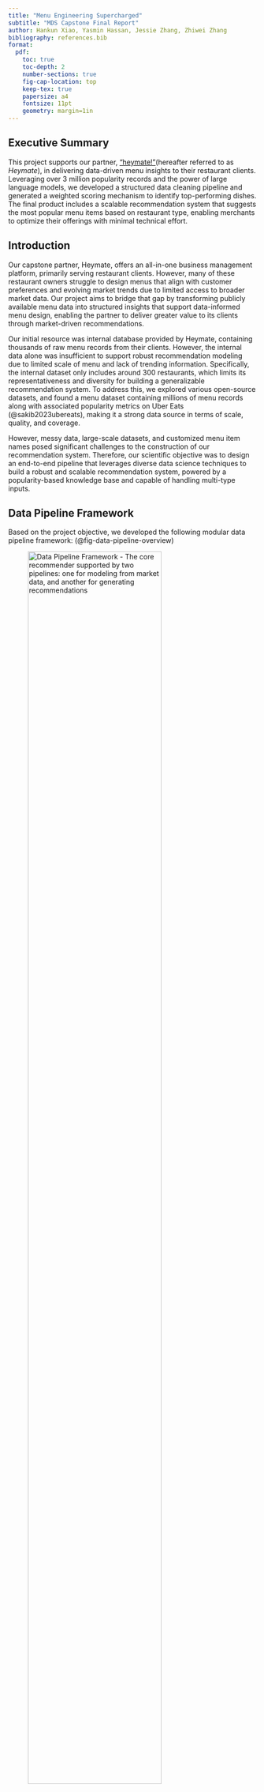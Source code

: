 ```yaml
---
title: "Menu Engineering Supercharged"
subtitle: "MDS Capstone Final Report"
author: Hankun Xiao, Yasmin Hassan, Jessie Zhang, Zhiwei Zhang
bibliography: references.bib
format:
  pdf:
    toc: true
    toc-depth: 2
    number-sections: true
    fig-cap-location: top
    keep-tex: true
    papersize: a4
    fontsize: 11pt
    geometry: margin=1in
---
```


## Executive Summary

This project supports our partner, ["heymate!"](https://www.heymate.ca)(hereafter referred to as *Heymate*), in delivering data-driven menu insights to their restaurant clients. Leveraging over 3 million popularity records and the power of large language models, we developed a structured data cleaning pipeline and generated a weighted scoring mechanism to identify top-performing dishes. The final product includes a scalable recommendation system that suggests the most popular menu items based on restaurant type, enabling merchants to optimize their offerings with minimal technical effort.

## Introduction

Our capstone partner, Heymate, offers an all-in-one business management platform, primarily serving restaurant clients. However, many of these restaurant owners struggle to design menus that align with customer preferences and evolving market trends due to limited access to broader market data. Our project aims to bridge that gap by transforming publicly available menu data into structured insights that support data-informed menu design, enabling the partner to deliver greater value to its clients through market-driven recommendations.

Our initial resource was internal database provided by Heymate, containing thousands of raw menu records from their clients. However, the internal data alone was insufficient to support robust recommendation modeling due to limited scale of menu and lack of trending information. Specifically, the internal dataset only includes around 300 restaurants, which limits its representativeness and diversity for building a generalizable recommendation system. To address this, we explored various open-source datasets, and found a menu dataset containing millions of menu records along with associated popularity metrics on Uber Eats (@sakib2023ubereats), making it a strong data source in terms of scale, quality, and coverage.

However, messy data, large-scale datasets, and customized menu item names posed significant challenges to the construction of our recommendation system. Therefore, our scientific objective was to design an end-to-end pipeline that leverages diverse data science techniques to build a robust and scalable recommendation system, powered by a popularity-based knowledge base and capable of handling multi-type inputs.

\newpage

## Data Pipeline Framework

Based on the project objective, we developed the following modular data pipeline framework: (@fig-data-pipeline-overview)

![Data Pipeline Framework - The core recommender supported by two pipelines: one for modeling from market data, and another for generating recommendations](../image/final_1_data_pipeline_overview.png){#fig-data-pipeline-overview width="80%" fig-align="center"}

### Model Input Pipeline (Horizontal Workflow)

1. Data Ingestion: After researching across multiple open-source datasets, we found a Uber Eats dataset from Kaggle covers a wide range of restaurant types, menu items, and their corresponding descriptions. 
2. Feature Engineering: As the raw dataset was quite messy, it needed to undergo a series of preprocessing and standardization process so that we can use them for further popularity score calculation. 
3. Knowledge Base Construction: Under suggestion and domain knowledge from the project partner,we buily a weighted scoring knowledge base on various popularity metrics. This serves as the foundation for capturing market trends and powering recommendations.

### Testing and Production Pipeline (Vertical Workflow)

1. Recommender Input: The recommender system can process JSON inputs from two sources, including client restaurant type from Heymate internal database, and user input of restaurant types via the web portal for real-time recommendations.
2. Recommendation Module: Based on the specified restaurant type, the engine searches the knowledge base, ranks menu items using scoring logic, and generates a tailored Recommended Item List.
3. Output Visualization: Final recommendations are displayed through a user-friendly dashboard, enabling clear interpretation and easy action on the results.

## Transition from Framework to Data Product

Having established our framework, we shifted our focus to building a scalable data product. At its core is a recommendation engine that suggests top-performing dishes by leveraging aggregated popularity patterns from similar restaurant types.

### Data Wrangling Module

#### Exploratory Data Analysis

To support the development of a robust recommendation engine, we first conducted exploratory data analysis (EDA) to assess data quality and structure. The insights suggest the need to perform wrangling tasks for a clean, consistent, and high-quality model input dataset.

1. **Data Quality and Inconsistencies:** The raw Uber Eats data contains more than 5 million menu records, but it presented significant quality issues (shown in @tbl-null-entries), including missing critical metrics, formatting inconsistencies, posing a major challenge in popularity score calculation. Therefore, we implemented preprocessing logic to remove all these incomplete, duplicated, or other invalid menu records, which results in around 3.2 million records for next step.

```r
library(readr)
library(knitr)

null_data <- read_csv("../data/null_entries_ubereats.csv") 
kable(null_data, caption = "Null Entries in Uber Eats dataset (Model Input Data) {#tbl-null-entries}")
```

2. **Large-Scale Data Processing:** Even after preprocessing, the dataset still contained over **3 million** records, making full in-memory processing impractical due to runtime and memory constraints. To ensure scalability, we implemented batch processing by retrieving indexed chunks and deployed it via a Flask framework with multithreaded API calls for concurrent execution.

\newpage

3. **Menu Naming Variability:** The biggest challenge was the inconsistent naming of similar dishes, for example, “seafood fried rice” appeared in various forms and languages (@fig-seafood-fried-rice-var). This hindered similarity comparisons and recommendation accuracy. To address this, we used OpenAI’s GPT API for semantic standardization, enhancing consistency and model performance.

![Seafood Fried Rice Spelling Variation](../image/final-6-seafood_fried_rice_products.png){#fig-seafood-fried-rice-var width="80%" fig-align="center"}

#### Solution Pipeline

All wrangling tasks were encapsulated in modular Python scripts and integrated into a unified data pipeline (@fig-training-pipline). This pipeline includes:

![Solution Pipeline (Model Training)](../image/final_3_training_pipline.png){#fig-training-pipline width="80%" fig-align="center"}

1. Data Cleaning: Due to inconsistencies in the raw menu data from Uber Eats, we implemented preprocessing procedures. Since dishes were named differently across restaurants, we developed a semantic standardization pipeline powered by the GPT API to normalize dish names and group similar items under unified labels.
2. Cleaning Deployment: This standardization process was deployed using a Flask-based batch-processing mechanism to enable concurrent processing. The Heymate engineering team will explore Azure as a potential option for faster and automated deployment. Each batch of raw data was processed and uploaded to generate a cleaned dataset.
3. Scoring and Knowledge Base: Once the data was standardized, we joined each menu item with key popularity metrics. This aggregated table will be stored and used to calculate popularity scores, which will be discussed in detail in a later section.

For the model testing dataset (@fig-testing-pipline), the similar logic is applied here as Heymate's internal database also exbihits some extent of quality issues (shown in @fig-null-internal). The standardized input will pass through the recommender system to generate top-rated dish recommendations.

![Null Entries in internal dataset (Model Testing Data)](../image/final_2_null_internal.png){#fig-null-internal width="60%" fig-align="center"}

![Solution Pipeline (Model Testing)](../image/final_4_testing_pipline.png){#fig-testing-pipline width="80%" fig-align="center"}

### Data Cleaning Module

After reviewing the overall pipeline, we now take a closer look at the data cleaning component, which plays a key role in addressing inconsistencies in menu dish names and enhancing the quality of downstream recommendations.
Specifically, we want to address following issues:

- Mixed languages: Many item names contain both English and non-English text (@fig-cleaning-challenge).
- Inconsistent restaurant types: Broad categories (e.g. “American”) are mixed with specific terms (e.g. “wings”, “sandwich”), making aggregation difficult.
- Combo indicators: Expressions such as “Combo”, “Set of Two”, or “Family Meal” are used inconsistently, complicating identification.
- Quantity terms: Words like “6 Pc” add additional noise and make parsing less accurate.

![Cleaning Challenge Example](../image/final_9_cleaning_challenge.png){#fig-cleaning-challenge width="30%" fig-align="center"}

Without resolving these issues, it would have been impossible to run any structured analysis across restaurants at scale. Since our project timeline are relatively tight, we decided to utilize GPT API as it can achieve semantic inference, format alignment, as well as language processing in a more efficient manner while maintaining relativeky great quality. Therefore, we developed a prompt-engineering pipeline that includes two main parts:

1. System prompt: Defines the input and output schema as well as cleaning rules, such as how to identify the core dish name, extract up to five descriptors, determine whether an item is a combo, and standardize the restaurant type.
2. User prompt: Feeds batches of raw menu rows into the model in a list of dictionary format.

The GPT model returns structured output for each menu item, including (@fig-cleaned-example):

- `dish_base`: core identity (e.g. “fried rice”).
- `dish_flavor`: tags like cooking method or toppings (e.g. [“chicken”]).
- `is_combo`: boolean indicating if the item is a combo.
- `restaurant_type_std`: standardized restaurant type aligned with Google Maps Food and Drinks category. 

![Cleaned Menu Iten Example](../image/final_10_cleaned_example.png){#fig-cleaned-example width="70%" fig-align="center"}

To ensure extraction quality and reliability, we iteratively refined our prompt engineering strategy:

- Required vs. optional fields: We clearly specified which fields (e.g. item name) must be present, and which are optional (e.g. menu description). When optional fields were missing, the model was instructed to infer based on other inputs.
- Formatting rules: We enforced strict formatting in the output, including lowercase, singular, American English spellings, to ensure consistency.
- Controlled restaurant type output: We constrained the model to select from a fixed list of restaurant types aligned with Google Maps Food and Drinks categories.
- Combo identification: We embedded recognition logic for different combo indicators, such as “set of”, “combo”, or “family meal”.
- Prompt length optimization: Through iterative testing, we shortened prompt size while maintaining output quality, helping reduce API costs.
- Row indexing: Each row in the batch was assigned a unique index to link the model’s structured output back to other features like rating or score.

With this module, we were able to clean inconsistent menu data into a structured format suitable for downstream analysis and recommendation.


### Recommendations Algorithm

![Recommendations Workflow](../image/final_5_recommendation_flow.png){#fig-rec-flow width="80%" fig-align="center"}

#### Feature Integration

Once the data cleaning module produces cleaned menu data (stored in `cleaned_menu_mds`), we enrich it by joining with the Uber Eats metadata table (`Restaurants_mds`) to reintroduce three key popularity indicators that had been excluded during the cleaning phase:

- Number of Ratings: how many users rated the dish
- Average Rating: the restaurant average rating score given by users
- Item Frequency: how often a dish appears, counting occurrences grouped by dish base, dish flavor, and restaurant type

To ensure that combination meals don’t distort the popularity signals, we filter out all entries flagged as combos (`is_combo == True`). The resulting dataset serves as the foundation for our **core knowledge base**.

### Normalize Matrix

For popularity score calculation, as the raw values of frequency or rating counts can be heavily skewed or on different scales. We applied **MinMaxScaler** to rescale them to the [0, 1] range to ensure that the three indicators (rating counts, rating scores, frequency) are comparable and balanced.

Normalized columns include:

- `freq_scaled`: normalized frequency of the dish
- `rating_scaled`: normalized count of user ratings
- `score_scaled`: normalized average user rating

This step creates a uniform basis for computing the final popularity score.

### Compute Popularity Score

We calculate a weighted popularity score for each dish as follows:

`popularity_score = (0.2 * freq_scaled + 0.6 * rating_scaled + 0.2 * score_scale)`
 
These weights were selected based on exploratory testing and domain intuition from the partner, prioritizing the number of reviews as a strong signal of customer engagement,  an approach supported by industry practices/research  in similar recommendation systems (@chitalia2023yelp @alrubaye2020github)

- **60% rating count: (`rating_scaled`)** Measures how many people have reviewed; we viewed it  as the strongest proxy of broad customer engagement.
- **20% average score: (`score_scaled`)** captures perceived quality but is often biased by low volume.
- **20% frequency: (`freq_scaled`)** reflects widespread presence on menus but doesn’t always indicate desirability.  

All computed scores are stored in a SQL table: `cleaned_menu_with_popularity`
This becomes the knowledge base table used for filtering and recommendations.

### Group and Rank Dishes (Filtering & Output Logic)

At recommendation time, the system:

1. Accepts input from a restaurant partner (up to 3 restaurant types)
2. Filters the knowledge base (`cleaned_menu_with_popularity`) using:
    - Exact matches on `restaurant_type_std`
    - Filters out duplicate dishes (e.g. same base/flavor combo for the same type)
3. For multi-type requests, the popularity scores are averaged across the selected types
4. Dishes are then ranked based on their average popularity score

Finally, the top N dishes (configurable) are returned as output.

#### Clarification on Filtering Scope

Our system currently supports **structured filtering only**, based on exact matches of up to three `restaurant_type_std` values (e.g., "pizza restaurant") extracted during LLM cleaning. This design prioritizes transparency, control, and speed, aligning with early-stage deployment best practices in popularity-based recommenders [@keshetti2020popularity].

At this stage, we **do not support**:

- Keyword-based filtering (e.g., "pepperoni")
- Semantic matching (e.g., "comfort food")
- GPT-based fuzzy search

These advanced features were deliberately excluded due to the lack of labeled user intent and to maintain a clear and efficient MVP.

## Example Use Case: Recommending for a Pizza Restaurant

To demonstrate how the recommendation engine works in practice, we include a use case where a partner restaurant is identified as a **“pizza restaurant”**. The system filters all dishes from our cleaned Uber Eats knowledge base that match this restaurant type and scores each based on its normalized rating score, frequency, and rating count. The weighted score is then used to rank the items, returning the top 10 most relevant dishes.

As shown in the figure below @fig-rec-example, the top-ranked items for a pizza restaurant include popular classics such as:

- Pizza (cheese) and Pizza (pepperoni) — widely rated and highly frequent across menus.
- Pizza (meat lover) and Spaghetti (meatball) — dishes with consistent performance.
- Less expected but still relevant items like Papadia (parmesan crust) also appear due to strong metric combinations.

![Recommendations For a Pizza Restaurant”](../image/final-7-rec-example.png){#fig-rec-example width="80%" fig-align="center"}

### Visualization Demo: Surfacing Actionable Recommendations

![Visualization Demo”](../image/final-8-viz.png){#fig-viz-demo width="80%" fig-align="center"}

To make our recommendation results interpretable and actionable, we built a two-part visualization:

- **CRM Integration Mockup (Left of @fig-viz-demo):** A conceptual UI showing how Heymate’s CRM can embed our recommender. This allows managers to access top dish insights directly from their dashboard.
- **Altair Bar Chart (Right of @fig-viz-demo):** A visual of top dishes sorted by popularity score. Features include:
  - Heymate brand colors for top 3 dishes
  - Percentage labels and hover tooltips for easy exploration
  - Combined dish base and flavor names for clarity

This design ensures our scoring pipeline results are both explainable and ready for integration.

## How to Use the Data Product

We designed this product to help Heymate and its clients make informed menu decisions.

### Internal Use

To ensure robustness before onboarding new clients, this internal setup enables iterative refinement of the pipeline: 
- Data Updates: Heymate staff can upload new datasets to evaluate updates and improvements.
- Testing & QA: Input client restaurant types to verify dish name cleaning and recommendation logic.

### Client Deployment

To support merchants in aligning with current market trends, this tool enables data-driven menu decision-making:
- Restaurant Type Input: Clients select a restaurant type (e.g., “pizza restaurant”).
- Recommended Output: The system returns a list of top recommended dishes based on aggregated popularity metrics from similar restaurants.

## Data Science Methods

To build a scalable pipeline supporting both internal testing and client deployment, we applied three key data science techniques: **LLM Integration**, **Distributed Deployment**, and **Materialized View**. In the following sections, we describe how each method was applied, along with its limitations and alternative approaches considered. 

### LLM Integration

We used large language models (LLMs) to clean and standardize messy menu data. As discussed in the [Data Cleaning Module](#data-cleaning-module), the raw data was not available for direct use in our recommendation system. The LLM extracted core dish information (base, flavor, combo status, restaurant type) with high accuracy, even without full descriptions.

#### Limitation

This approach requires payment for API usage. After evaluating trade-offs between computational power and cost, we chose to use the **ChatGPT-4o mini** model. 

#### Alternative Methods Considered

- Regular Expressions: Effective for extracting structured patterns, but not feasible here due to inconsistent formatting and multilingual input.
- Custom Deep Learning Model: While potentially powerful, this would require labelled training data and significant time and computational resources. We don’t have such resources within our project scope.

### Distributed Deployment

As mentioned in the [Exploratory Data Analysis](#exploratory-data-analysis) section, the raw Uber Eats dataset originally contained over 5 million rows.To handle this volume efficiently within our project timeline, we implemented a distributed deployment infrastructure. Cleaning this dataset sequentially would have taken over 5,000 hours, so we built an HTTP-triggered batch-processing system using Flask. Each instance processed a defined batch, allowing up to 20 workers to run concurrently and achieving a 20x speedup.

Originally, we planned to use Azure Functions, aligning with our partner’s infrastructure, but security configuration issues prevented deployment. As a fallback, we deployed locally. A Looker Studio dashboard was also developed to monitor processing status and performance.

#### Limitation
The number of concurrent worker instances is limited by the ChatGPT API rate limit.

#### Alternative Approaches Considered
We evaluated other cloud deployment solutions, such as EC2 from Amazon Web Services and Google Cloud Functions from the Google Cloud Platform. However, our partner uses Microsoft Azure, and we prioritized consistency within that ecosystem. In the future, our partner’s engineering team plans to migrate our local deployment to Azure Functions, once security configurations are in place.

### Materialized View
To speed up recommendations, we implemented a Materialized View, a database optimization technique that stores query results as a physical table, reducing query time from 6 minutes to 3 seconds and making the system suitable for integration into Heymate’s CRM.

#### Limitations

- Storage Cost: Adds minor overhead due to caching, but manageable.
- Maintenance: Requires refresh after each data update. We automated refreshment after each successful data ingestion.

## Justification Over Other Products/Interfaces

There are existing solutions that rely entirely on LLMs to build AI agents for restaurant recommendations. In these systems, user inputs are translated into prompts and sent to an LLM, which generates recommendations based on its internal knowledge.

However, this approach has several clear limitations:

1.	LLMs are transformer-based models and are not well-suited for handling structured logic or computations involving large-scale tabular data.
2.	Interpretability is low: these systems often function as black boxes, making it difficult to understand or explain how the recommendations are generated.
3.	Lack of real market data: These models typically do not incorporate up-to-date or domain-specific datasets. In contrast, our system is built on a dataset of over 3 million real menu records, providing a much more grounded and data-driven foundation for recommendations.

## Conclusions and Recommendations

### What Problem Were We Solving?
Heymate seeks to empower its restaurant partners by offering data-driven menu recommendations that encourage customer return visits. However, partners often lack clear insights into which menu items perform well across the market and why. Our project aimed to close this gap by designing a popularity-based recommendation system that scores dishes based on the number of ratings, average rating scores, and frequency across menus, offering partners a transparent foundation for data-backed decision-making.

### How Does Our Solution Address It?
We developed a full-stack pipeline that:

- Cleans and standardizes restaurant menu data using LLMs,
- Joins the cleaned internal menu with Uber Eats data to enrich it with restaurant-level popularity signals,
- Computes a weighted popularity score using MinMaxScaler across three metrics,
- Filters and ranks menu items based on restaurant type(s),
- Visualizes the results in an interactive Altair chart for use in Heymate's CRM.

This product functions well as a minimum viable recommendation engine, particularly for restaurant partners without access to historical purchase data. Its transparent logic and simple interface make it accessible for immediate use and experimentation.
 
### Limitations

While our data product offers a practical solution for transforming raw menu data into structured insights, several limitations remain:

- **Popularity Bias:** Our current popularity scoring system relies on static metrics due to the lack of real transaction data. This makes it a proxy measure and may not fully reflect true customer preferences. The score could be further improved by incorporating additional quantitative features like price, review volume, or order frequency if available in the future.
- **Static Reference:** Our analysis is currently based on static snapshots of menu data. Without timestamped records, we are unable to capture how item popularity or menu composition evolves. This limits our ability to detect trends such as seasonal specials or emerging bestsellers.
- **Hard Filtering:** Restaurant type filtering is an exact match only (e.g. “pizza restaurant”), limiting support for broader or fuzzy queries like “comfort food” or “date night meals”. A more flexible filtering mechanism could improve the versatility of the tool.
- **Evaluation Challenge:** Due to limited deployment and lack of real-time feedback from users, our validation process is based on illustrative case studies (e.g. the pizza restaurant example). While useful for demonstration, A/B testing or real user feedback would be necessary to confirm the real-world effectiveness of the tool.
- **Scalability Constraint:** Although our local pipeline performs well, we haven’t deployed it to Azure yet due to resource and security constraints. As a result, the system is not yet scalable enough for real-time or production use cases.
- **Lack of Granular Personalization:** While our system standardizes restaurant types (e.g. “Chinese restaurant”), it does not yet support finer-grained classification at the sub-type level (e.g. “Szechuan,” “Cantonese”). Additionally, the recommender ignores important factors such as local popularity, pricing, and user-specific preferences. These limitations reduce the system’s ability to deliver tailored insights for diverse audiences.
 
### Recommendations for Heymate

To evolve this prototype into a production-ready recommender, we recommend:

1. Temporal Tracking: Incorporate timestamped data to uncover seasonal patterns and trends.
2. Restaurant Feedback Loop: Integrate feedback from partner restaurants to refine recommendations over time.
3. Semantic Filtering: Support flexible, natural-language queries using embeddings or GPT-powered matching.
4. Cloud Deployment: Deploy to Azure to support scalability and integrate directly with Heymate’s CRM system.
5. Subtype Extraction: Enhance LLM outputs with more detailed tags (e.g. “spicy,” “gluten-free,” “vegan”) for deeper filtering.
6. Evaluation Framework: Design structured evaluations using click data, client interviews, or business KPIs to measure impact.
 
Our product lays a solid foundation for **scalable, transparent**, and **explainable menu recommendations**. With further iteration, it can evolve into a dynamic and adaptive system that supports Heymate’s long-term vision for partner success.

{{< pagebreak >}}

## References
